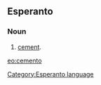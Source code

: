 ==Esperanto==
===Noun===
# [[cement]].

[[eo:cemento]]
[[Category:Esperanto language]]
{{Universala Vortaro}}